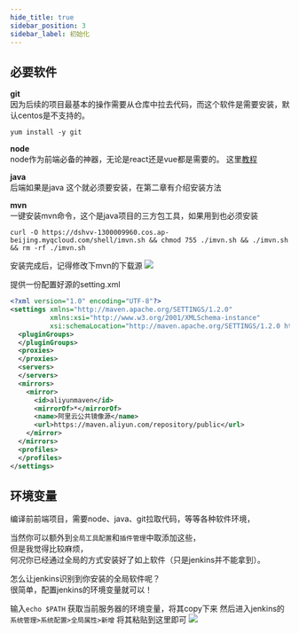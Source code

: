 ```yaml
---
hide_title: true
sidebar_position: 3
sidebar_label: 初始化
---
```


## 必要软件
**git**      
因为后续的项目最基本的操作需要从仓库中拉去代码，而这个软件是需要安装，默认centos是不支持的。
``` shell
yum install -y git
```

**node**     
node作为前端必备的神器，无论是react还是vue都是需要的。
这里[教程](https://www.cnblogs.com/dingshaohua/p/7808954.html) 

**java**      
后端如果是java 这个就必须要安装，在第二章有介绍安装方法


**mvn**    
一键安装mvn命令，这个是java项目的三方包工具，如果用到也必须安装
```shell
curl -O https://dshvv-1300009960.cos.ap-beijing.myqcloud.com/shell/imvn.sh && chmod 755 ./imvn.sh && ./imvn.sh  && rm -rf ./imvn.sh
```
安装完成后，记得修改下mvn的下载源
![](https://img.dingshaohua.com/book-fe/202411231508297.png)

提供一份配置好源的setting.xml
```xml
<?xml version="1.0" encoding="UTF-8"?>
<settings xmlns="http://maven.apache.org/SETTINGS/1.2.0"
          xmlns:xsi="http://www.w3.org/2001/XMLSchema-instance"
          xsi:schemaLocation="http://maven.apache.org/SETTINGS/1.2.0 https://maven.apache.org/xsd/settings-1.2.0.xsd">
  <pluginGroups>
  </pluginGroups>
  <proxies>
  </proxies>
  <servers>
  </servers>
  <mirrors>
    <mirror>
      <id>aliyunmaven</id>
      <mirrorOf>*</mirrorOf>
      <name>阿里云公共镜像源</name>
      <url>https://maven.aliyun.com/repository/public</url>
    </mirror>
  </mirrors>
  <profiles>
  </profiles>
</settings>
```






## 环境变量
编译前前端项目，需要node、java、git拉取代码，等等各种软件环境，  

  
当然你可以额外到`全局工具配置`和`插件管理`中取添加这些，    
但是我觉得比较麻烦，    
何况你已经通过全局的方式安装好了如上软件（只是jenkins并不能拿到）。  

怎么让jenkins识别到你安装的全局软件呢？   
很简单，配置jenkins的环境变量就可以！

输入`echo $PATH` 获取当前服务器的环境变量，将其copy下来
然后进入jenkins的`系统管理>系统配置>全局属性>新增`
将其粘贴到这里即可
![](https://img.dingshaohua.com/book-fe/202411231508298.png)
